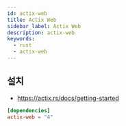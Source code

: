 ```yaml
---
id: actix-web
title: Actix Web
sidebar_label: Actix Web
description: actix-web
keywords:
  - rust
  - actix-web
---
```


## 설치

- https://actix.rs/docs/getting-started

```toml title="Cargo.toml"
[dependencies]
actix-web = "4"
```
